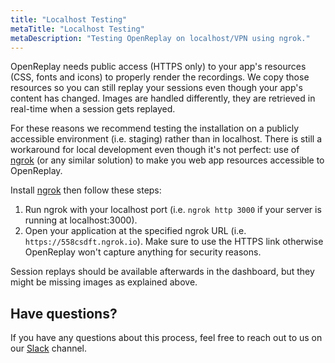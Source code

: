 ```yaml
---
title: "Localhost Testing"
metaTitle: "Localhost Testing"
metaDescription: "Testing OpenReplay on localhost/VPN using ngrok."
---
```


OpenReplay needs public access (HTTPS only) to your app's resources (CSS, fonts and icons) to properly render the recordings. We copy those resources so you can still replay your sessions even though your app's content has changed. Images are handled differently, they are retrieved in real-time when a session gets replayed.

For these reasons we recommend testing the installation on a publicly accessible environment (i.e. staging) rather than in localhost. There is still a workaround for local development even though it's not perfect: use of [ngrok](https://ngrok.com/) (or any similar solution) to make you web app resources accessible to OpenReplay.

Install [ngrok](https://ngrok.com/) then follow these steps:
1. Run ngrok with your localhost port (i.e. `ngrok http 3000` if your server is running at localhost:3000).
2. Open your application at the specified ngrok URL (i.e. `https://558csdft.ngrok.io`). Make sure to use the HTTPS link otherwise OpenReplay won't capture anything for security reasons.

Session replays should be available afterwards in the dashboard, but they might be missing images as explained above.

## Have questions?
If you have any questions about this process, feel free to reach out to us on our [Slack](https://slack.openreplay.com) channel.